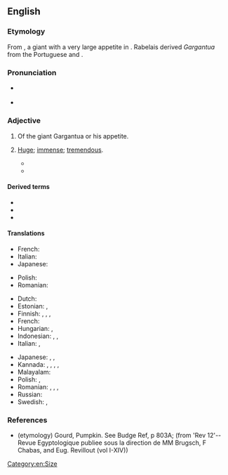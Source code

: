 ==English==

===Etymology===
From {{der|en|fr|Gargantua}}, a giant with a very large appetite in {{w|François Rabelais|Rabelais's}} ''{{w|Gargantua and Pantagruel|The Inestimable Life of Gargantua}}''. Rabelais derived ''Gargantua'' from the Portuguese and {{der|en|es|garganta||throat}}.

===Pronunciation===
* {{a|GA}} {{IPA|/ɡɑɹˈɡæn.tʃu.ən/|lang=en}}
* {{audio|Gargantuan-en-US-pronunciation.ogg|Audio (US)|lang=en}}

===Adjective===
{{en-adj}}

# {{lb|en|obsolete}} Of the giant Gargantua or his appetite.
# [[huge|Huge]]; [[immense]]; [[tremendous]].
#: {{syn|en|colossal|enormous|giant|huge|humongous|immense|Thesaurus:gigantic}}
#* {{quote-journal
|lang=en
|date=May 4, 2018
|author=Tom English
|title=Steven Gerrard: A 'seriously clever or recklessly stupid' Rangers appointment
|work=BBC Sport
|url=https://www.bbc.com/sport/football/44003424
|page=
|passage=Some distant observers of the Scottish football scene reckon that all - all! - Gerrard has to do is beat Celtic to become a legend. Even if that was true - and, demonstrably, it is not - then it would be a '''gargantuan''' task all on its own.}}
#* {{quote-web
|lang=en
|date=2019-09-14
|author=Elizabeth Paton
|title=A Fashion/Food Blowout in the Shadow of Brexit
|work=New York Times
|url=https://www.nytimes.com/2019/09/14/fashion/restaurant-gloria-london-brexit.html
|passage=Or the twinkling dining rooms: all frilly net curtains, pink walls, kaleidoscope-patterned carpets and tiny tables, crammed with teetering piles of hand-painted ceramic crockery (think plates covered in colorful swirls and cocktail mugs shaped like heaving bosoms or ladies’ faces) that showcase '''gargantuan''' portions of Italian fare. }}

====Derived terms====
* {{l|en|gargantuanism}}
* {{l|en|gargantuanly}}
* {{l|en|gargantuanness}}

====Translations====
{{trans-top|of the giant Gargantua or his appetite}}
* French: {{t+|fr|gargantuesque}}
* Italian: {{t+|it|gargantuesco}}
* Japanese: {{t|ja|ガルガンチュワの|tr=Garuganchuwa no|sc=Jpan}}
{{trans-mid}}
* Polish: {{t+|pl|gargantuiczny}}
* Romanian: {{t|ro|gargantuesc}}
{{trans-bottom}}

{{trans-top|huge}}
* Dutch: {{t+|nl|immens}}
* Estonian: {{t|et|hiiglaslik}}, {{t|et|hiigelsuur}}
* Finnish: {{t+|fi|valtava}}, {{t+|fi|jättiläismäinen}}, {{t+|fi|jättimäinen}}, {{t+|fi|suunnaton}}
* French: {{t+|fr|gargantuesque}}
* Hungarian: {{t+|hu|rettentő nagy}}, {{t+|hu|óriási}}
* Indonesian: {{t+|id|besar}}, {{t+|id|raksasa}}, {{t|id|luar biasa}}
* Italian: {{t+|it|gigantesco}}, {{t+|it|gargantuesco}}
{{trans-mid}}
* Japanese: {{t|ja|巨大な|tr=きょだいな, kyodaina|sc=Jpan}}, {{t|ja|膨大な|tr=ぼうだいな, bōdaina|sc=Jpan}}, {{t|ja|夥しい|tr=おびただしい, obitadashī|sc=Jpan}}
* Kannada: {{t+|kn|ಬೃಹದಾಕಾರದ|sc=Knda}}, {{t+|kn|ದೈತ್ಯಾಕಾರದ|sc=Knda}}, {{t+|kn|ವಿಪರೀತ|sc=Knda}}, {{t+|kn|ದೊಡ್ಡ|sc=Knda}}, {{t+|kn|ರಾಕ್ಷಸಾಕಾರದ|sc=Knda}}
* Malayalam: {{t|ml|വളരെ വലിയ|sc=Mlym}}
* Polish: {{t+|pl|gigantyczny}}, {{t+|pl|gargantuiczny}}
* Romanian: {{t+|ro|imens}}, {{t+|ro|enorm}}, {{t+|ro|uriaș}}, {{t+|ro|colosal}}
* Russian: {{t+|ru|гига́нтский}}
* Swedish: {{t+|sv|gigantisk}}, {{t+|sv|enorm}}
{{trans-bottom}}

===References===
* (etymology) Gourd, Pumpkin. See Budge Ref, p 803A; (from 'Rev 12'--Revue Egyptologique publiee sous la direction de MM Brugsch, F Chabas, and Eug. Revillout (vol I-XIV))

[[Category:en:Size]]
{{catlangname|en|eponyms}}